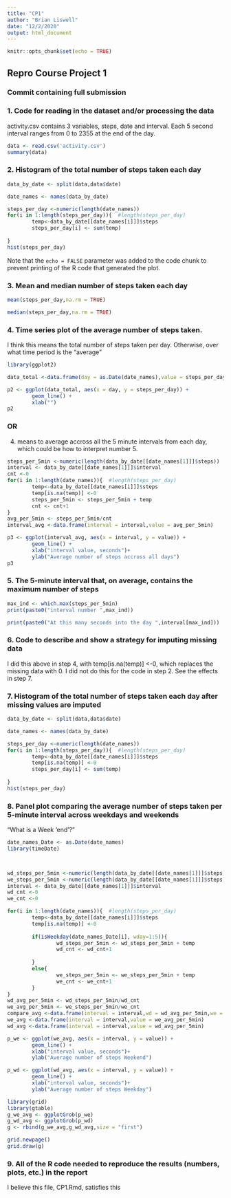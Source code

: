 ```yaml
---
title: "CP1"
author: "Brian Liswell"
date: "12/2/2020"
output: html_document
---
```


```r
knitr::opts_chunk$set(echo = TRUE)
```

## Repro Course Project 1

### Commit containing full submission

### 1. Code for reading in the dataset and/or processing the data

activity.csv contains 3 variables, steps, date and interval.  Each 5 second interval ranges from 0 to 2355 at the end of the day.

```r
data <- read.csv('activity.csv')
summary(data)
```

### 2. Histogram of the total number of steps taken each day


```r
data_by_date <- split(data,data$date)

date_names <- names(data_by_date)

steps_per_day <-numeric(length(date_names))
for(i in 1:length(steps_per_day)){  #length(steps_per_day)
        temp<-data_by_date[[date_names[i]]]$steps
        steps_per_day[i] <- sum(temp)
        
}
hist(steps_per_day)
```

Note that the `echo = FALSE` parameter was added to the code chunk to prevent printing of the R code that generated the plot.


### 3. Mean and median number of steps taken each day
```r
mean(steps_per_day,na.rm = TRUE)
```
```r
median(steps_per_day,na.rm = TRUE)
```

### 4. Time series plot of the average number of steps taken.
I think this means the total number of steps taken per day.  Otherwise, over what time period is the "average"

```r
library(ggplot2)

data_total <-data.frame(day = as.Date(date_names),value = steps_per_day)

p2 <- ggplot(data_total, aes(x = day, y = steps_per_day)) + 
        geom_line() +
        xlab("")
p2
```

### OR
4. means to average accross all the 5 minute intervals from each day, which could be how to interpret number 5.
```r
steps_per_5min <-numeric(length(data_by_date[[date_names[1]]]$steps))
interval <- data_by_date[[date_names[1]]]$interval
cnt <-0
for(i in 1:length(date_names)){  #length(steps_per_day)
        temp<-data_by_date[[date_names[i]]]$steps
        temp[is.na(temp)] <-0
        steps_per_5min <- steps_per_5min + temp
        cnt <- cnt+1
}
avg_per_5min <- steps_per_5min/cnt
interval_avg <-data.frame(interval = interval,value = avg_per_5min)

p3 <- ggplot(interval_avg, aes(x = interval, y = value)) + 
        geom_line() +
        xlab("interval value, seconds")+
        ylab("Average number of steps accross all days")
p3
```

### 5. The 5-minute interval that, on average, contains the maximum number of steps
```r
max_ind <- which.max(steps_per_5min)
print(paste0("interval number ",max_ind))

print(paste0("At this many seconds into the day ",interval[max_ind]))
```

### 6. Code to describe and show a strategy for imputing missing data

I did this above in step 4, with temp[is.na(temp)] <-0, which replaces the missing data with 0.  I did not do this for the code in step 2.  See the effects in step 7.

### 7. Histogram of the total number of steps taken each day after missing values are imputed
```r
data_by_date <- split(data,data$date)

date_names <- names(data_by_date)

steps_per_day <-numeric(length(date_names))
for(i in 1:length(steps_per_day)){  #length(steps_per_day)
        temp<-data_by_date[[date_names[i]]]$steps
        temp[is.na(temp)] <-0
        steps_per_day[i] <- sum(temp)
        
}
hist(steps_per_day)
```

### 8. Panel plot comparing the average number of steps taken per 5-minute interval across weekdays and weekends

"What is a Week 'end'?"
```r
date_names_Date <- as.Date(date_names)
library(timeDate)



wd_steps_per_5min <-numeric(length(data_by_date[[date_names[1]]]$steps))
we_steps_per_5min <-numeric(length(data_by_date[[date_names[1]]]$steps))
interval <- data_by_date[[date_names[1]]]$interval
wd_cnt <-0
we_cnt <-0

for(i in 1:length(date_names)){  #length(steps_per_day)
        temp<-data_by_date[[date_names[i]]]$steps
        temp[is.na(temp)] <-0
        
        if(isWeekday(date_names_Date[i], wday=1:5)){
                wd_steps_per_5min <- wd_steps_per_5min + temp
                wd_cnt <- wd_cnt+1
                
        }
        else{
                we_steps_per_5min <- we_steps_per_5min + temp
                we_cnt <- we_cnt+1
        }
}
wd_avg_per_5min <- wd_steps_per_5min/wd_cnt
we_avg_per_5min <- we_steps_per_5min/we_cnt
compare_avg <-data.frame(interval = interval,wd = wd_avg_per_5min,we = we_avg_per_5min)
we_avg <-data.frame(interval = interval,value = we_avg_per_5min)
wd_avg <-data.frame(interval = interval,value = wd_avg_per_5min)

p_we <- ggplot(we_avg, aes(x = interval, y = value)) + 
        geom_line() +
        xlab("interval value, seconds")+
        ylab("Average number of steps Weekend")

p_wd <- ggplot(wd_avg, aes(x = interval, y = value)) + 
        geom_line() +
        xlab("interval value, seconds")+
        ylab("Average number of steps Weekday")

library(grid)
library(gtable)
g_we_avg <- ggplotGrob(p_we)
g_wd_avg <- ggplotGrob(p_wd)
g <- rbind(g_we_avg,g_wd_avg,size = "first")

grid.newpage()
grid.draw(g)
```

### 9. All of the R code needed to reproduce the results (numbers, plots, etc.) in the report

I believe this file, CP1.Rmd, satisfies this